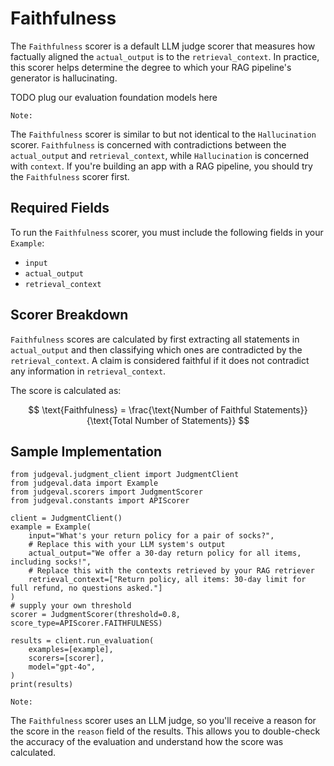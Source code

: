 # Faithfulness 

The `Faithfulness` scorer is a default LLM judge scorer that measures how factually aligned the `actual_output` is to the `retrieval_context`. 
In practice, this scorer helps determine the degree to which your RAG pipeline's generator is hallucinating.

TODO plug our evaluation foundation models here

`Note:` 

The `Faithfulness` scorer is similar to but not identical to the `Hallucination` scorer. 
`Faithfulness` is concerned with contradictions between the `actual_output` and `retrieval_context`, while `Hallucination` is concerned with `context`. 
If you're building an app with a RAG pipeline, you should try the `Faithfulness` scorer first. 

## Required Fields

To run the `Faithfulness` scorer, you must include the following fields in your `Example`:
- `input`
- `actual_output`
- `retrieval_context`

## Scorer Breakdown

`Faithfulness` scores are calculated by first extracting all statements in `actual_output` and then classifying which ones are contradicted by the `retrieval_context`. 
A claim is considered faithful if it does not contradict any information in `retrieval_context`.

The score is calculated as:

$$
\text{Faithfulness} = \frac{\text{Number of Faithful Statements}}{\text{Total Number of Statements}}
$$

## Sample Implementation

```
from judgeval.judgment_client import JudgmentClient
from judgeval.data import Example
from judgeval.scorers import JudgmentScorer
from judgeval.constants import APIScorer

client = JudgmentClient()
example = Example(
    input="What's your return policy for a pair of socks?",
    # Replace this with your LLM system's output
    actual_output="We offer a 30-day return policy for all items, including socks!",
    # Replace this with the contexts retrieved by your RAG retriever
    retrieval_context=["Return policy, all items: 30-day limit for full refund, no questions asked."]
)
# supply your own threshold
scorer = JudgmentScorer(threshold=0.8, score_type=APIScorer.FAITHFULNESS)

results = client.run_evaluation(
    examples=[example],
    scorers=[scorer],
    model="gpt-4o",
)
print(results)
```

`Note:` 

The `Faithfulness` scorer uses an LLM judge, so you'll receive a reason for the score in the `reason` field of the results. 
This allows you to double-check the accuracy of the evaluation and understand how the score was calculated.
